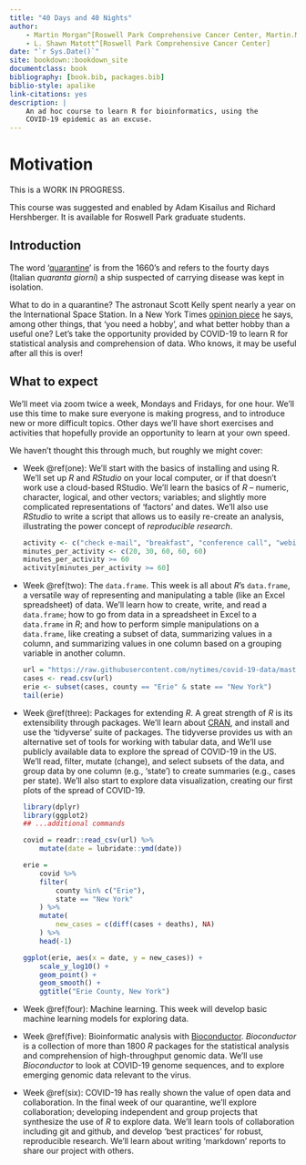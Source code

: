 ```yaml
--- 
title: "40 Days and 40 Nights"
author: 
    - Martin Morgan^[Roswell Park Comprehensive Cancer Center, Martin.Morgan@RoswellPark.org]
    - L. Shawn Matott^[Roswell Park Comprehensive Cancer Center]
date: "`r Sys.Date()`"
site: bookdown::bookdown_site
documentclass: book
bibliography: [book.bib, packages.bib]
biblio-style: apalike
link-citations: yes
description: |
    An ad hoc course to learn R for bioinformatics, using the 
    COVID-19 epidemic as an excuse.
---
```


# Motivation {-}

This is a WORK IN PROGRESS.

This course was suggested and enabled by Adam Kisailus and Richard Hershberger. It is available for Roswell Park graduate students.

## Introduction {-}

The word '[quarantine][quarantine-def]' is from the 1660's and refers to the fourty days (Italian _quaranta giorni_) a ship suspected of carrying disease was kept in isolation.

What to do in a quarantine? The astronaut Scott Kelly spent nearly a year on the International Space Station. In a New York Times [opinion piece][] he says, among other things, that 'you need a hobby', and what better hobby than a useful one? Let's take the opportunity provided by COVID-19 to learn R for statistical analysis and comprehension of data. Who knows, it may be useful after all this is over!

[quarantine-def]: https://www.etymonline.com/word/quarantine
[opinion piece]: https://www.nytimes.com/2020/03/21/opinion/scott-kelly-coronavirus-isolation.html

## What to expect {-}

We'll meet via zoom twice a week, Mondays and Fridays, for one hour. We'll use this time to make sure everyone is making progress, and to introduce new or more difficult topics. Other days we'll have short exercises and activities that hopefully provide an opportunity to learn at your own speed.

We haven't thought this through much, but roughly we might cover:

- Week \@ref(one): We'll start with the basics of installing and using R. We'll set up _R_ and _RStudio_ on your local computer, or if that doesn't work use a cloud-based RStudio. We'll learn the basics of _R_ -- numeric, character, logical, and other vectors; variables; and slightly more complicated representations of 'factors' and dates. We'll also use _RStudio_ to write a script that allows us to easily re-create an analysis, illustrating the power concept of *reproducible research*.

  ```r
  activity <- c("check e-mail", "breakfast", "conference call", "webinar", "walk")
  minutes_per_activity <- c(20, 30, 60, 60, 60)
  minutes_per_activity >= 60
  activity[minutes_per_activity >= 60]
  ```

- Week \@ref(two): The `data.frame`. This week is all about _R_'s `data.frame`, a versatile way of representing and manipulating a table (like an Excel spreadsheet) of data. We'll learn how to create, write, and read a `data.frame`; how to go from data in a spreadsheet in Excel to a `data.frame` in _R_; and how to perform simple manipulations on a `data.frame`, like creating a subset of data, summarizing values in a column, and summarizing values in one column based on a grouping variable in another column.

  ```r
  url = "https://raw.githubusercontent.com/nytimes/covid-19-data/master/us-counties.csv"
  cases <- read.csv(url)
  erie <- subset(cases, county == "Erie" & state == "New York")
  tail(erie)
  ```


- Week \@ref(three): Packages for extending _R_. A great strength of _R_ is its extensibility through packages. We'll learn about [CRAN][], and install and use the 'tidyverse' suite of packages. The tidyverse provides us with an alternative set of tools for working with tabular data, and We'll use publicly available data to explore the spread of COVID-19 in the US. We'll read, filter, mutate (change), and select subsets of the data, and group data by one column (e.g., 'state') to create summaries (e.g., cases per state). We'll also start to explore data visualization, creating our first plots of the spread of COVID-19.

  ```r
  library(dplyr)
  library(ggplot2)
  ## ...additional commands
  ```

  ```r
  covid = readr::read_csv(url) %>%
      mutate(date = lubridate::ymd(date))
  
  erie =
      covid %>% 
      filter(
          county %in% c("Erie"),
          state == "New York"
      ) %>% 
      mutate(
          new_cases = c(diff(cases + deaths), NA)
      ) %>%
      head(-1)
  
  ggplot(erie, aes(x = date, y = new_cases)) +
      scale_y_log10() + 
      geom_point() +
      geom_smooth() +
      ggtitle("Erie County, New York")
  ```

- Week \@ref(four): Machine learning. This week will develop basic machine learning models for exploring data. 

- Week \@ref(five): Bioinformatic analysis with [Bioconductor][]. _Bioconductor_ is a collection of more than 1800 _R_ packages for the statistical analysis and comprehension of high-throughput genomic data. We'll use _Bioconductor_ to look at COVID-19 genome sequences, and to explore emerging genomic data relevant to the virus.

- Week \@ref(six): COVID-19 has really shown the value of open data and collaboration. In the final week of our quarantine, we'll explore collaboration; developing independent and group projects that synthesize the use of _R_ to explore data. We'll learn tools of collaboration including git and github, and develop 'best practices' for robust, reproducible research. We'll learn about writing 'markdown' reports to share our project with others.

[CRAN]: https://cran.r-project.org
[Bioconductor]: https://bioconductor.org
